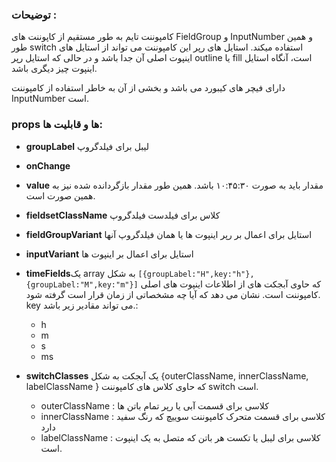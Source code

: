 
<Meta title="COMPONENTS/Molecules/InputTime/Docs" />


### توضیحات :

کامپوننت تایم به طور مستقیم از کاپوننت های FieldGroup و InputNumber و همین طور switch استفاده میکند. استایل های رپر این کامپوننت می تواند از استایل های اینپوت اصلی آن جدا باشد و در حالی که استایل رپر outline یا fill است، آنگاه استایل اینپوت چیز دیگری باشد.

دارای فیچر های کیبورد می باشد و بخشی از آن به خاطر استفاده از کامپوننت InputNumber است.


### props ها و قابلیت ها:


- **groupLabel** لیبل برای فیلدگروپ
- **onChange**
- **value** مقدار باید به صورت ۱۰:۴۵:۳۰ باشد. همین طور مقدار بازگردانده شده نیز به همین صورت است.
- **fieldsetClassName** کلاس برای فیلدست فیلدگروپ
- **fieldGroupVariant** استایل برای اعمال بر رپر اینپوت ها یا همان فیلدگروپ آنها
- **inputVariant** استایل برای اعمال بر اینپوت ها
- **timeFields**یک array به شکل `[{groupLabel:"H",key:"h"},{groupLabel:"M",key:"m"}]` که حاوی آبجکت های از اطلاعات اینپوت های اصلی کامپوننت است. نشان می دهد که آیا چه مشخصاتی از زمان قرار است گرفته شود. key می تواند مقادیر زیر باشد.:
    - h
    - m
    - s
    - ms

- **switchClasses** یک آبجکت به شکل {outerClassName, innerClassName, labelClassName } که حاوی کلاس های کامپوننت switch است.
    - outerClassName : کلاسی برای قسمت آبی یا رپر تمام باتن ها
    - innerClassName : کلاسی برای قسمت متحرک کامپوننت سوییچ که رنگ سفید دارد 
    - labelClassName : کلاسی برای لیبل یا تکست هر باتن که متصل به یک اینپوت است.
      